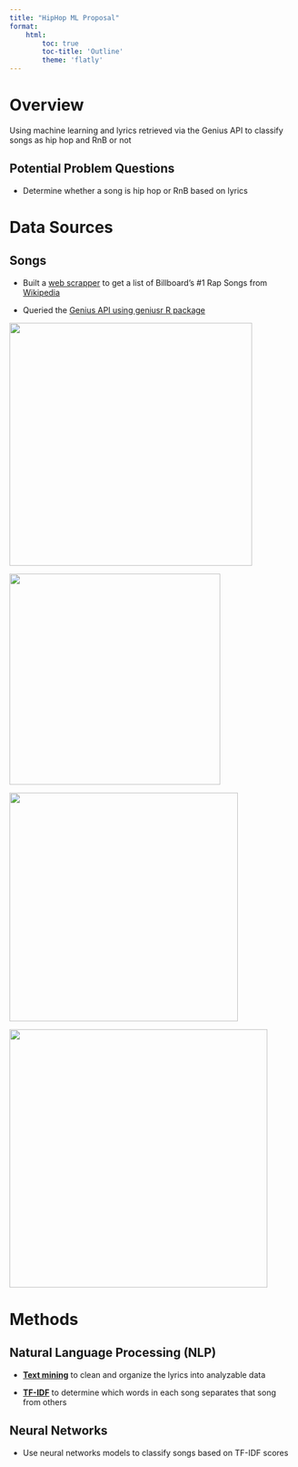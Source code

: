 ```yaml
---
title: "HipHop ML Proposal"
format:
    html: 
        toc: true
        toc-title: 'Outline'
        theme: 'flatly'
---
```


# Overview

Using machine learning and lyrics retrieved via the Genius API to classify songs as hip hop and RnB or not

## Potential Problem Questions

-   Determine whether a song is hip hop or RnB based on lyrics

# Data Sources

## Songs

-   Built a [web scrapper](analysis/wiki_scrapper.html) to get a list of Billboard's #1 Rap Songs from [Wikipedia](https://en.wikipedia.org/wiki/List_of_Billboard_number-one_rap_singles_of_the_1980s_and_1990s)

-   Queried the [Genius API using geniusr R package](analysis/genius_api.html)

::: {.column-screen-inset layout-ncol="4"}
![](imgs/envogue.jpeg){fig-align="center" width="427"}

![](imgs/Salt-N-Pepa-1000.jpg){fig-align="center" width="371"}

![](imgs/destinys_child.jpeg){fig-align="center" width="402"}

![](imgs/City-Girls.jpg){fig-align="center" width="454"}
:::

# Methods

## Natural Language Processing (NLP)

-   [**Text mining**](analysis/text_mining.html) to clean and organize the lyrics into analyzable data

-   [**TF-IDF**](analysis/tfidf.html) to determine which words in each song separates that song from others

## Neural Networks

-   Use neural networks models to classify songs based on TF-IDF scores
